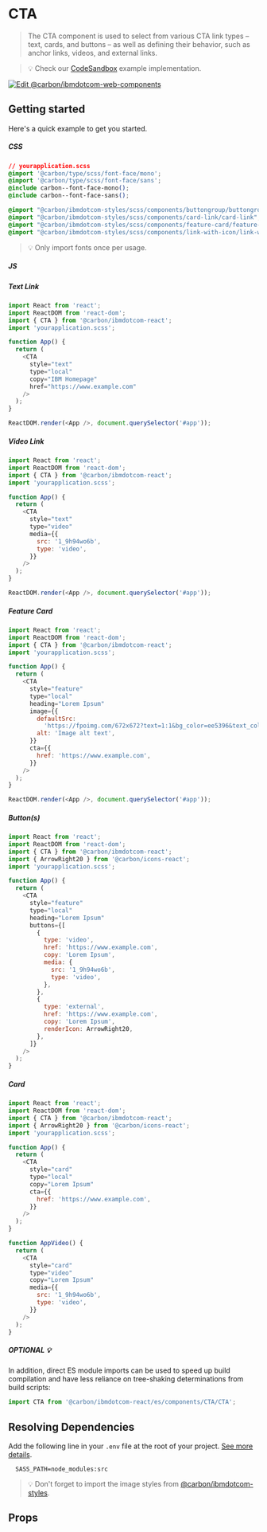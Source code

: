 
# CTA

> The CTA component is used to select from various CTA link types – text, cards,
> and buttons – as well as defining their behavior, such as anchor links,
> videos, and external links.

> 💡 Check our
> [CodeSandbox](https://githubbox.com/carbon-design-system/carbon-for-ibm-dotcom/tree/master/packages/react/examples/codesandbox/components/CTA)
> example implementation.

[![Edit @carbon/ibmdotcom-web-components](https://codesandbox.io/static/img/play-codesandbox.svg)](https://githubbox.com/carbon-design-system/carbon-for-ibm-dotcom/tree/master/packages/react/examples/codesandbox/components/CTA)

## Getting started

Here's a quick example to get you started.

##### CSS

```css
// yourapplication.scss
@import '@carbon/type/scss/font-face/mono';
@import '@carbon/type/scss/font-face/sans';
@include carbon--font-face-mono();
@include carbon--font-face-sans();

@import "@carbon/ibmdotcom-styles/scss/components/buttongroup/buttongroup";
@import "@carbon/ibmdotcom-styles/scss/components/card-link/card-link";
@import "@carbon/ibmdotcom-styles/scss/components/feature-card/feature-card";
@import "@carbon/ibmdotcom-styles/scss/components/link-with-icon/link-with-icon";
```

> 💡 Only import fonts once per usage. 

##### JS

##### Text Link

```javascript
import React from 'react';
import ReactDOM from 'react-dom';
import { CTA } from '@carbon/ibmdotcom-react';
import 'yourapplication.scss';

function App() {
  return (
    <CTA
      style="text"
      type="local"
      copy="IBM Homepage"
      href="https://www.example.com"
    />
  );
}

ReactDOM.render(<App />, document.querySelector('#app'));
```

##### Video Link

```javascript
import React from 'react';
import ReactDOM from 'react-dom';
import { CTA } from '@carbon/ibmdotcom-react';
import 'yourapplication.scss';

function App() {
  return (
    <CTA
      style="text"
      type="video"
      media={{
        src: '1_9h94wo6b',
        type: 'video',
      }}
    />
  );
}

ReactDOM.render(<App />, document.querySelector('#app'));
```

##### Feature Card

```javascript
import React from 'react';
import ReactDOM from 'react-dom';
import { CTA } from '@carbon/ibmdotcom-react';
import 'yourapplication.scss';

function App() {
  return (
    <CTA
      style="feature"
      type="local"
      heading="Lorem Ipsum"
      image={{
        defaultSrc:
          'https://fpoimg.com/672x672?text=1:1&bg_color=ee5396&text_color=161616',
        alt: 'Image alt text',
      }}
      cta={{
        href: 'https://www.example.com',
      }}
    />
  );
}

ReactDOM.render(<App />, document.querySelector('#app'));
```

##### Button(s)

```javascript
import React from 'react';
import ReactDOM from 'react-dom';
import { CTA } from '@carbon/ibmdotcom-react';
import { ArrowRight20 } from '@carbon/icons-react';
import 'yourapplication.scss';

function App() {
  return (
    <CTA
      style="feature"
      type="local"
      heading="Lorem Ipsum"
      buttons={[
        {
          type: 'video',
          href: 'https://www.example.com',
          copy: 'Lorem Ipsum',
          media: {
            src: '1_9h94wo6b',
            type: 'video',
          },
        },
        {
          type: 'external',
          href: 'https://www.example.com',
          copy: 'Lorem Ipsum',
          renderIcon: ArrowRight20,
        },
      ]}
    />
  );
}
```

##### Card

```javascript
import React from 'react';
import ReactDOM from 'react-dom';
import { CTA } from '@carbon/ibmdotcom-react';
import { ArrowRight20 } from '@carbon/icons-react';
import 'yourapplication.scss';

function App() {
  return (
    <CTA
      style="card"
      type="local"
      copy="Lorem Ipsum"
      cta={{
        href: 'https://www.example.com',
      }}
    />
  );
}

function AppVideo() {
  return (
    <CTA
      style="card"
      type="video"
      copy="Lorem Ipsum"
      media={{
        src: '1_9h94wo6b',
        type: 'video',
      }}
    />
  );
}
```

##### OPTIONAL 💡

In addition, direct ES module imports can be used to speed up build compilation
and have less reliance on tree-shaking determinations from build scripts:

```js
import CTA from '@carbon/ibmdotcom-react/es/components/CTA/CTA';
```

## Resolving Dependencies

Add the following line in your `.env` file at the root of your project.
[See more details](https://github.com/carbon-design-system/carbon-for-ibm-dotcom/tree/master/packages/styles#usage).

```
  SASS_PATH=node_modules:src
```

> 💡 Don't forget to import the image styles from
> [@carbon/ibmdotcom-styles](https://github.com/carbon-design-system/carbon-for-ibm-dotcom/blob/master/packages/styles).

## Props

<Props of={CTA} />
<Description markdown={contributing} />
